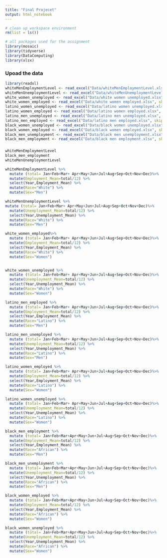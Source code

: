 ```yaml
---
title: "Final Projecet"
output: html_notebook
---
```


```r
# clean up workspace environment
rm(list = ls())

# all packages used for the assignment
library(mosaic)
library(tidyverse)
library(DataComputing)
library(xlsx)
```

### Upoad the data
```r
library(readxl)
whiteMenEmploymentLevel <- read_excel("Data/whiteMenEmploymentLevel.xlsx", skip=12)
whiteMenUnemploymentLevel <- read_excel("Data/whiteMenUnemploymentLevel.xlsx", skip=12)
white_women_unemployed <- read_excel("Data/white women unemployed.xlsx", skip = 12)
white_women_employed <- read_excel("Data/white women employed.xlsx", skip = 12)
latino_women_unemployed <- read_excel("Data/latino women unemployed.xlsx", skip = 12)
latino_women_employed <- read_excel("Data/latino women employed.xlsx", skip = 12)
latino_men_unemployed <- read_excel("Data/latino men unemployed.xlsx", skip = 12)
latino_men_employed <- read_excel("Data/latino men employed.xlsx", skip = 12)
black_women_unemployed <- read_excel("Data/black women unemployed.xlsx", skip = 12)
black_women_employed <- read_excel("Data/black women employed.xlsx", skip = 12)
black_men_unemployment <- read_excel("Data/black men unemployment.xlsx", skip = 12)
black_men_employment <- read_excel("Data/black men employment.xlsx", skip = 12)

```

### 

```r
whiteMenEmploymentLevel
black_men_employment
whiteMenUnemploymentLevel

```

```r
whiteMenEmploymentLevel %>%
  mutate (total= Jan+Feb+Mar+ Apr+May+Jun+Jul+Aug+Sep+Oct+Nov+Dec)%>%
  mutate(Employment_Mean=total/12) %>%
  select(Year,Employment_Mean) %>%
  mutate(Race="White") %>%
  mutate(Sex="Men")

```

```r
whiteMenUnemploymentLevel %>%
mutate (total= Jan+Feb+Mar+ Apr+May+Jun+Jul+Aug+Sep+Oct+Nov+Dec)%>%
  mutate(Unemployment_Mean=total/12) %>%
  select(Year,Unemployment_Mean) %>%
  mutate(Race="White") %>%
  mutate(Sex="Men")

```

```r
white_women_employed%>%
  mutate (total= Jan+Feb+Mar+ Apr+May+Jun+Jul+Aug+Sep+Oct+Nov+Dec)%>%
  mutate(Employment_Mean=total/12) %>%
  select(Year,Employment_Mean) %>%
  mutate(Race="White") %>%
  mutate(Sex="Women")



```

```r
white_women_unemployed %>%
  mutate (total= Jan+Feb+Mar+ Apr+May+Jun+Jul+Aug+Sep+Oct+Nov+Dec)%>%
  mutate(Unemployment_Mean=total/12) %>%
  select(Year,Unemployment_Mean) %>%
  mutate(Race="White") %>%
  mutate(Sex="Women")

```

```r
latino_men_employed %>%
  mutate (total= Jan+Feb+Mar+ Apr+May+Jun+Jul+Aug+Sep+Oct+Nov+Dec)%>%
  mutate(Employment_Mean=total/12) %>%
  select(Year,Employment_Mean) %>%
  mutate(Race="Latino") %>%
  mutate(Sex="Men")
```

```r
latino_men_unemployed %>%
  mutate (total= Jan+Feb+Mar+ Apr+May+Jun+Jul+Aug+Sep+Oct+Nov+Dec)%>%
  mutate(Unemployment_Mean=total/12) %>%
  select(Year,Unemployment_Mean) %>%
  mutate(Race="Latino") %>%
  mutate(Sex="Men")

```


```r
latino_women_employed %>%
  mutate (total= Jan+Feb+Mar+ Apr+May+Jun+Jul+Aug+Sep+Oct+Nov+Dec)%>%
  mutate(Employment_Mean=total/12) %>%
  select(Year,Employment_Mean) %>%
  mutate(Race="Latino") %>%
  mutate(Sex="Women")

```

```r
latino_women_unemployed %>%
  mutate (total= Jan+Feb+Mar+ Apr+May+Jun+Jul+Aug+Sep+Oct+Nov+Dec)%>%
  mutate(Unemployment_Mean=total/12) %>%
  select(Year,Unemployment_Mean) %>%
  mutate(Race="Latino") %>%
  mutate(Sex="Women")
```

```r
black_men_employment %>%
  mutate (total= Jan+Feb+Mar+Apr+May+Jun+Jul+Aug+Sep+Oct+Nov+Dec)%>%
  mutate(Employment_Mean=total/12) %>%
  select(Year,Employment_Mean) %>%
  mutate(Race="African") %>%
  mutate(Sex="Men")
```


```r
black_men_unemployment %>%
  mutate (total= Jan+Feb+Mar+Apr+May+Jun+Jul+Aug+Sep+Oct+Nov+Dec)%>%
  mutate(Unemployment_Mean=total/12) %>%
  select(Year,Unemployment_Mean) %>%
  mutate(Race="African") %>%
  mutate(Sex="Men")
```

```r
black_women_employed %>%
  mutate (total= Jan+Feb+Mar+Apr+May+Jun+Jul+Aug+Sep+Oct+Nov+Dec)%>%
  mutate(Employment_Mean=total/12) %>%
  select(Year,Employment_Mean) %>%
  mutate(Race="African") %>%
  mutate(Sex="Women")
```


```r
black_women_unemployed %>%
  mutate (total= Jan+Feb+Mar+Apr+May+Jun+Jul+Aug+Sep+Oct+Nov+Dec)%>%
  mutate(Unemployment_Mean=total/12) %>%
  select(Year,Unemployment_Mean) %>%
  mutate(Race="African") %>%
  mutate(Sex="Women")
```



